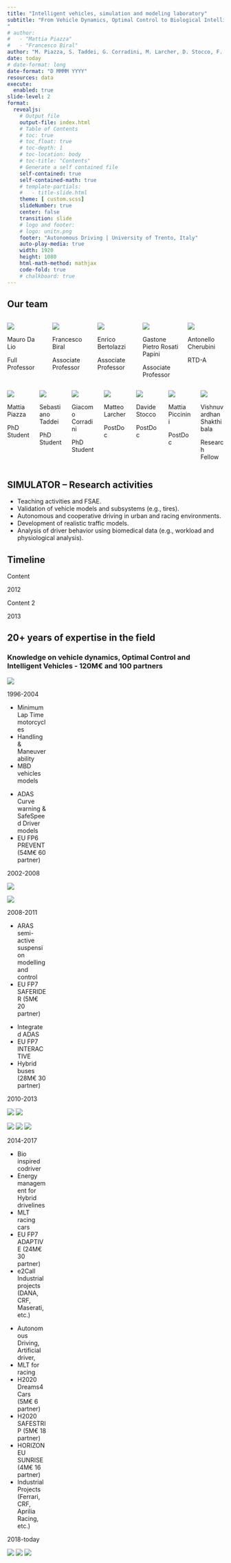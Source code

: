 ```yaml
---
title: "Intelligent vehicles, simulation and modeling laboratory"
subtitle: "From Vehicle Dynamics, Optimal Control to Biological Intelligence for automatic and semi-autonomous driving
"
# author: 
#   - "Mattia Piazza"
#   - "Francesco Biral"
author: "M. Piazza, S. Taddei, G. Corradini, M. Larcher, D. Stocco, F. Biral"
date: today
# date-format: long
date-format: "D MMMM YYYY"
resources: data
execute: 
  enabled: true
slide-level: 2
format:
  revealjs: 
    # Output file
    output-file: index.html
    # Table of Contents
    # toc: true
    # toc_float: true
    # toc-depth: 1
    # toc-location: body
    # toc-title: "Contents"
    # Generate a self contained file
    self-contained: true
    self-contained-math: true
    # template-partials:
    #   - title-slide.html
    theme: [ custom.scss]
    slideNumber: true
    center: false 
    transition: slide
    # logo and footer: 
    # logo: unitn.png
    footer: "Autonomous Driving | University of Trento, Italy"
    auto-play-media: true
    width: 1920
    height: 1080
    html-math-method: mathjax
    code-fold: true
    # chalkboard: true
---
```


## Our team

:::{.columns}
::::{.column width="20%"}
:::{.team-entry}
![](./data/people/mauro_da_lio.jpg)

:::{.name}
Mauro Da Lio
:::
Full Professor
:::
::::

::::{.column width="20%"}
:::{.team-entry}
![](./data/people/francesco_biral.jpg)

:::{.name}
Francesco Biral
:::
Associate Professor
:::
::::


::::{.column width="20%"}
:::{.team-entry}
![](./data/people/enrico_bertolazzi.jpg)

:::{.name}
Enrico Bertolazzi
:::
Associate Professor
:::
::::

::::{.column width="20%"}
:::{.team-entry}
![](./data/people/gastone_rosati.jpg)

:::{.name}
Gastone Pietro Rosati Papini
:::
Associate Professor
:::
::::

::::{.column width="20%"}
:::{.team-entry}
![](./data/people/antonello_cherubini.jpg)

:::{.name}
Antonello Cherubini
:::
RTD-A
:::
:::: 

:::

<!-- create a line orizontal to separate -->

:::{.columns}

::::{.column width="14%"}
:::{.team-entry}
![](./data/people/mattia_piazza.jpeg)

:::{.name}
Mattia Piazza
:::
PhD Student
:::
::::

::::{.column width="14%"}
:::{.team-entry}
![](./data/people/sebastiano_taddei.jpg)

:::{.name}
Sebastiano Taddei
:::
PhD Student
:::
::::

::::{.column width="14%"}
:::{.team-entry}
![](./data/people/giacomo_corradini.jpg)

:::{.name}
Giacomo Corradini
:::
PhD Student
:::
::::

::::{.column width="14%"}
:::{.team-entry}
![](./data/people/matteo_larcher.jpg)

:::{.name}
Matteo Larcher
:::
PostDoc
:::
::::

::::{.column width="14%"}
:::{.team-entry}
![](./data/people/davide_stocco.jpg)

:::{.name}
Davide Stocco
:::
PostDoc
:::
::::

::::{.column width="14%"}
:::{.team-entry}
![](./data/people/mattia_piccinini.jpg)

:::{.name}
Mattia Piccinini
:::
PostDoc
:::
::::

::::{.column width="14%"}
:::{.team-entry}
![](./data/people/vishnuvardhan_shakthibala.jpg)

:::{.name}
Vishnuvardhan Shakthibala
:::
Research Fellow
:::
::::

:::





## SIMULATOR – Research activities

- Teaching activities and FSAE.
- Validation of vehicle models and subsystems (e.g., tires).
- Autonomous and cooperative driving in urban and racing environments.
- Development of realistic traffic models.
- Analysis of driver behavior using biomedical data (e.g., workload and physiological analysis).



## Timeline



:::{.timeline}

:::{.item style="width: 20%"}
:::{.text}
Content
:::

:::{.arrow style="background-color: var(--primary-color);"}
2012 
:::

:::

:::{.item style="width: 20%"}
:::{.text}
Content 2
:::

:::{.arrow style="background-color: var(--secondary-color);"}
2013 
:::

:::


::: 
<!-- timeline end -->



## 20+ years of expertise in the field

### Knowledge on vehicle dynamics, Optimal Control and Intelligent Vehicles - 120M€ and 100 partners








:::{.timeline}

:::{.item style="width: 18%"}
:::{.img-wrapper}
![](./data/projects/Picture%201.png)
:::
:::{.arrow style="background-color: var(--primary-color);"}
1996-2004
:::
:::{.text}
- Minimum Lap Time motorcycles 
- Handling & Maneuverability
- MBD vehicles models
:::
:::

:::{.item style="width: 18%"}
:::{.text}
- ADAS Curve warning & SafeSpeed Driver models
- EU FP6 PREVENT (54M€ 60 partner)
:::
:::{.arrow style="background-color: var(--secondary-color);"}
2002-2008
:::
:::{.img-wrapper}
![](./data/projects/Picture%202.png)
:::
:::

:::{.item style="width: 18%"}
:::{.img-wrapper}
![](./data/projects/Picture%203.png)
:::
:::{.arrow style="background-color: var(--primary-color);"}
2008-2011
:::
:::{.text}
- ARAS semi-active suspension modelling and control
- EU FP7 SAFERIDER (5M€ 20 partner)
:::
:::

:::{.item style="width: 18%"}
:::{.text}
- Integrated ADAS 
- EU FP7 INTERACTIVE
- Hybrid buses (28M€ 30 partner)
:::
:::{.arrow style="background-color: var(--secondary-color);"}
2010-2013
:::
:::{.img-wrapper}
![](./data/projects/Picture%204.png)
![](./data/projects/Picture%205.png)
:::
:::

:::{.item style="width: 18%"}
:::{.img-wrapper}
![](./data/projects/Picture%206.png)
![](./data/projects/Picture%207.jpg)
![](./data/projects/Picture%208.png)
:::
:::{.arrow style="background-color: var(--primary-color);"}
2014-2017
:::
:::{.text}
- Bio inspired codriver
- Energy management for Hybrid drivelines
- MLT racing cars
- EU FP7 ADAPTIVE (24M€ 30 partner)
- e2Call Industrial projects (DANA, CRF, Maserati, etc.)
:::
:::

:::{.item style="width: 18%"}
:::{.text}
- Autonomous Driving, Artificial driver, 
- MLT for racing
- H2020 Dreams4Cars (5M€ 6 partner)
- H2020 SAFESTRIP (5M€ 18 partner)
- HORIZON EU SUNRISE (4M€ 16 partner)
- Industrial Projects (Ferrari, CRF, Aprilia Racing, etc.)
:::
:::{.arrow style="background-color: var(--secondary-color);"} 
2018-today
:::
:::{.img-wrapper}
![](./data/projects/Picture%209.png)
![](./data/projects/Picture%2010.png)
![](./data/projects/Picture%2011.jpg)
:::
:::

::: 
<!-- timeline end -->